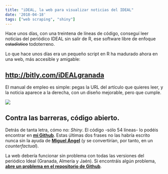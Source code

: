 ---
title: "iDEAL, la web para visualizar noticias del IDEAL"
date: '2018-04-18'
tags: ["web scraping", "shiny"]
---

Hace unos días, con una treintena de líneas de código, conseguí leer noticias del periódico IDEAL sin salir de R, ese software libre de enfoque ~~estadístico~~ todoterreno. 

Lo que hace unos días era un pequeño script en
R ha madurado ahora en una web, más accesible y amigable:

## **[http://bitly.com/iDEALgranada](http://bitly.com/iDEALgranada)**  

El manual de empleo es simple: pegas la URL del artículo que quieres leer, y la noticia aparece a la derecha, con un diseño mejorable, pero que cumple.  

![](\posts\images\2018\20180418_ideal_shiny\ejemplo.png)

## **Contra las barreras, código abierto.**

Detrás de tanta letra, cómo no: _Shiny_. El código -sólo 54 líneas- lo podéis encontrar en
**[mi Github](https://github.com/danielredondo/iDEAL-Granada/blob/master/app.R)**. Estas últimas dos frases no las habría escrito nunca sin la ayuda de
**[Miguel Ángel](http://migariane.github.io/)** (y se convertirían, por tanto, en un _counterfactual_).

La web debería funcionar sin problema con todas
las versiones del periódico Ideal (Granada, Almería y Jaén). Si encontráis
algún problema, **[abre un problema en el repositorio de  Github](https://github.com/danielredondo/iDEAL-Granada/issues)**.